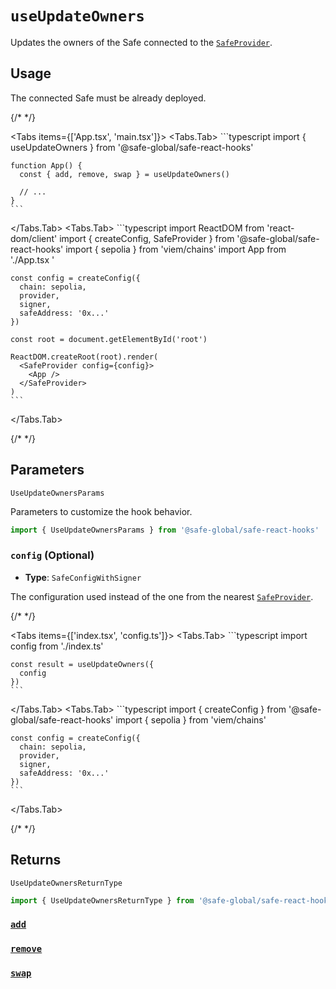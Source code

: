 
# `useUpdateOwners`

Updates the owners of the Safe connected to the [`SafeProvider`](./safeprovider.mdx).

## Usage

The connected Safe must be already deployed.

{/* <!-- vale off --> */}

<Tabs items={['App.tsx', 'main.tsx']}>
  <Tabs.Tab>
    ```typescript
    import { useUpdateOwners } from '@safe-global/safe-react-hooks'
    
    function App() {
      const { add, remove, swap } = useUpdateOwners()

      // ...
    }
    ```
  </Tabs.Tab>
  <Tabs.Tab>
    ```typescript
    import ReactDOM from 'react-dom/client'
    import { createConfig, SafeProvider } from '@safe-global/safe-react-hooks'
    import { sepolia } from 'viem/chains'
    import App from './App.tsx  '

    const config = createConfig({
      chain: sepolia,
      provider,
      signer,
      safeAddress: '0x...'
    })

    const root = document.getElementById('root')
    
    ReactDOM.createRoot(root).render(
      <SafeProvider config={config}>
        <App />
      </SafeProvider>
    )
    ```
  </Tabs.Tab>
</Tabs>

{/* <!-- vale on --> */}

## Parameters

`UseUpdateOwnersParams`

Parameters to customize the hook behavior.

```typescript
import { UseUpdateOwnersParams } from '@safe-global/safe-react-hooks'
```

### `config` (Optional)

- **Type**: `SafeConfigWithSigner`

The configuration used instead of the one from the nearest [`SafeProvider`](./safeprovider.mdx).

{/* <!-- vale off --> */}

<Tabs items={['index.tsx', 'config.ts']}>
  <Tabs.Tab>
    ```typescript
    import config from './index.ts'

    const result = useUpdateOwners({
      config
    })
    ```
  </Tabs.Tab>
  <Tabs.Tab>
    ```typescript
    import { createConfig } from '@safe-global/safe-react-hooks'
    import { sepolia } from 'viem/chains'

    const config = createConfig({
      chain: sepolia,
      provider,
      signer,
      safeAddress: '0x...'
    })
    ```
  </Tabs.Tab>
</Tabs>

{/* <!-- vale on --> */}

## Returns

`UseUpdateOwnersReturnType`

```typescript
import { UseUpdateOwnersReturnType } from '@safe-global/safe-react-hooks'
```

### [`add`](./useupdateowners/add.mdx)
### [`remove`](./useupdateowners/remove.mdx)
### [`swap`](./useupdateowners/swap.mdx)
